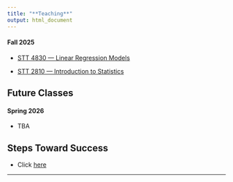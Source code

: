 ```yaml
---
title: "**Teaching**"
output: html_document
---
```



#### Fall 2025

* [STT 4830 --- Linear Regression Models](https://hasthika.github.io/STT4830/index.html) 

* [STT 2810 --- Introduction to Statistics](https://asulearn.appstate.edu/)


<!--
#### Fall 2024

* [STT 4830 --- Linear Regression Models](https://hasthika.github.io/STT4830/index.html) 

* [STT 2810 --- Introduction to Statistics](https://asulearn.appstate.edu/)



#### Fall 2023
* [STT 4830 --- Linear Regression Models](https://hasthika.github.io/STT4830/index.html) 


#### Spring 2023

* [STT 3851 --- Statistical Data Analysis II](https://hasthika.github.io/STT3851/)
* [STT 4880 --- Mathematical Statistics](https://hasthika.github.io/STT4880SP2021/) 

<!--

#### Fall 2022

* [STT 3851 --- Statistical Data Analysis II](https://hasthika.github.io/STT3851/)



#### Spring 2022 

* [STT 4880 --- Mathematical Statistics](https://hasthika.github.io/STT4880SP2021/) 
* [STT 3851 --- Statistical Data Analysis II](https://hasthika.github.io/STT3851/)



#### Fall 2021

* [STT 3250 --- Probability](https://hasthika.github.io/STT3250/index.html) 
* [STT 3820 --- Statistical Methods I](https://hasthika.github.io/STT3820/index.html)
* [STT 2810 --- Introduction to Statistics](https://www.pearsonmylabandmastering.com/northamerica/)


#### Spring 2020

* [STT 3820 --- Statistical Methods I](https://hasthika.github.io/STT3820/index.html) 
* [STT 3850 --- Statistical Data Analysis I](https://hasthika.github.io/STT3850/index.html)







### Summer I 2020

* [STT 2810 --- Introduction to Statistics](https://www.pearsonmylabandmastering.com/northamerica/)




#### Fall 2020

* [STT 3250 --- Probability](https://hasthika.github.io/STT3250/index.html) 
* [STT 2810 --- Introduction to Statistics](https://www.pearsonmylabandmastering.com/northamerica/)


## **Future Classes**




#### Spring 2021

* [STT 4880 --- Mathematical Statistics](https://hasthika.github.io/STT4880SP2021/)
* [STT 3850 --- Statistical Data Analysis I](https://hasthika.github.io/STT3850/index.html)
-->

## **Future Classes**


#### Spring 2026 

* TBA


## **Steps Toward Success**

* Click [here](StepsTowardsSuccess.html)


* * *